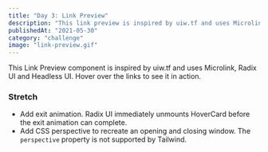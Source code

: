 ```yaml
---
title: "Day 3: Link Preview"
description: "This link preview is inspired by uiw.tf and uses Microlink, Radix UI and Headless UI."
publishedAt: "2021-05-30"
category: "challenge"
image: "link-preview.gif"
---
```


This Link Preview component is inspired by <LinkPreview url="https://uiw.tf/link-preview">uiw.tf</LinkPreview> and uses <LinkPreview url="https://microlink.io/">Microlink</LinkPreview>, <LinkPreview url="https://radix-ui.com/primitives/docs/components/hover-card">Radix UI</LinkPreview> and <LinkPreview url="https://headlessui.dev/">Headless UI</LinkPreview>. Hover over the links to see it in action.

### Stretch

- Add exit animation. Radix UI immediately unmounts HoverCard before the exit animation can complete.
- Add CSS perspective to recreate an opening and closing window. The `perspective` property is not supported by <LinkPreview url="https://tailwindcss.com/">Tailwind</LinkPreview>.
